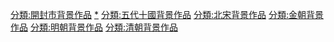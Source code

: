 [[分類:開封市背景作品|分類:開封市背景作品]]
[[分類:開封府|*]]
[[分類:五代十國背景作品|分類:五代十國背景作品]]
[[分類:北宋背景作品|分類:北宋背景作品]]
[[分類:金朝背景作品|分類:金朝背景作品]]
[[分類:明朝背景作品|分類:明朝背景作品]]
[[分類:清朝背景作品|分類:清朝背景作品]]